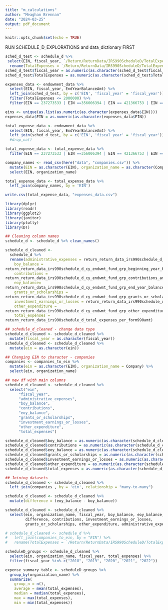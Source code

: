 ```yaml
---
title: "m_calculations"
author: "Meaghan Brennan"
date: "2024-03-25"
output: pdf_document
---
```


```r
knitr::opts_chunk$set(echo = TRUE)
```


RUN SCHEDULE_D_EXPLORATIONS and data_dictionary FIRST

```r

sched_d_test <- schedule_d %>% 
 select(EIN, fiscal_year, `/Return/ReturnData/IRS990ScheduleD/TotalExpensesPerForm990Amt`) %>% 
  rename(TotalExpenses = `/Return/ReturnData/IRS990ScheduleD/TotalExpensesPerForm990Amt`)
sched_d_test$fiscal_year = as.numeric(as.character(sched_d_test$fiscal_year))
sched_d_test$TotalExpenses = as.numeric(as.character(sched_d_test$TotalExpenses))

expenses_data <- endowment_data %>% 
  select(EIN, fiscal_year, EndYearBalanceAmt) %>% 
  left_join(sched_d_test, by = c('EIN', 'fiscal_year' = 'fiscal_year')) %>% 
  filter(TotalExpenses <= 2000000) %>% 
  filter(EIN == 237273533 | EIN ==356006394 | EIN == 421366753 | EIN == 510394850 | EIN == 630813626 | EIN == 930765746)

eins <- unique(as.list(as.numeric(as.character(expenses_data$EIN))))
expenses_data$EIN = as.numeric(as.character(expenses_data$EIN))

total_expense_data <- endowment_data %>% 
  select(EIN, fiscal_year, EndYearBalanceAmt) %>% 
  left_join(sched_d_test, by = c('EIN', 'fiscal_year' = 'fiscal_year'))# %>% 
  #drop_na()

total_expense_data <- total_expense_data %>% 
  filter(EIN == 237273533 | EIN ==356006394 | EIN == 421366753 | EIN == 510394850 | EIN == 630813626 | EIN == 930765746)

company_names <- read_csv(here("data", "companies.csv")) %>%
  mutate(EIN = as.character(EIN), organization_name = as.character(Company)) %>%
  select(EIN, organization_name)

total_expense_data <- total_expense_data %>% 
  left_join(company_names, by = 'EIN')

write.csv(total_expense_data, "expenses_data.csv")

```


```r

library(dplyr) 
library(readr) 
library(ggplot2) 
library(janitor) 
library(plotly)
library(DT) 

## Cleaning column names
schedule_d <- schedule_d %>% clean_names()

schedule_d_cleaned <- 
  schedule_d %>% 
  rename(administrative_expenses = return_return_data_irs990schedule_d_cy_endwmt_fund_grp_administrative_expenses_amt, 
    boy_balance = 
return_return_data_irs990schedule_d_cy_endwmt_fund_grp_beginning_year_balance_amt,
    contributions = 
return_return_data_irs990schedule_d_cy_endwmt_fund_grp_contributions_amt,
    eoy_balance=
return_return_data_irs990schedule_d_cy_endwmt_fund_grp_end_year_balance_amt,
    grants_or_scholarships =
return_return_data_irs990schedule_d_cy_endwmt_fund_grp_grants_or_scholarships_amt,
    investment_earnings_or_losses = return_return_data_irs990schedule_d_cy_endwmt_fund_grp_investment_earnings_or_losses_amt,
    other_expenditure = 
return_return_data_irs990schedule_d_cy_endwmt_fund_grp_other_expenditures_amt,
    total_expenses =
return_return_data_irs990schedule_d_total_expenses_per_form990amt)

## schedule_d_cleaned - change data type
schedule_d_cleaned <- schedule_d_cleaned %>%
  mutate(fiscal_year = as.character(fiscal_year)) 
schedule_d_cleaned <- schedule_d_cleaned %>%
  mutate(ein = as.character(ein)) 

## Changing EIN to character - companies
companies <- companies_to_ein %>%
  mutate(ein = as.character(EIN), organization_name = Company) %>%
  select(ein, organization_name)

## new df with main columns
schedule_d_cleaned <- schedule_d_cleaned %>% 
  select("ein", 
      "fiscal_year",
      "administrative_expenses", 
      "boy_balance", 
      "contributions", 
      "eoy_balance", 
      "grants_or_scholarships", 
      "investment_earnings_or_losses", 
      "other_expenditure",
      "total_expenses")

schedule_d_cleaned$boy_balance = as.numeric(as.character(schedule_d_cleaned$boy_balance))
schedule_d_cleaned$contributions = as.numeric(as.character(schedule_d_cleaned$contributions))
schedule_d_cleaned$eoy_balance = as.numeric(as.character(schedule_d_cleaned$eoy_balance))
schedule_d_cleaned$grants_or_scholarships = as.numeric(as.character(schedule_d_cleaned$grants_or_scholarships))
schedule_d_cleaned$investment_earnings_or_losses = as.numeric(as.character(schedule_d_cleaned$investment_earnings_or_losses))
schedule_d_cleaned$other_expenditure = as.numeric(as.character(schedule_d_cleaned$other_expenditure))
schedule_d_cleaned$total_expenses = as.numeric(as.character(schedule_d_cleaned$total_expenses))

## Joining datasets 
schedule_d_cleaned <- schedule_d_cleaned %>%
  left_join(companies , by = 'ein', relationship = "many-to-many")

schedule_d_cleaned <- schedule_d_cleaned %>%
  mutate(difference = (eoy_balance - boy_balance))

schedule_d_cleaned <- schedule_d_cleaned %>% 
  select(ein, organization_name, fiscal_year, boy_balance, eoy_balance, 
         difference, contributions, investment_earnings_or_losses, 
         grants_or_scholarships, other_expenditure, administrative_expenses, total_expenses)

# schedule_d_cleaned <- schedule_d %>% 
#   left_join(companies_to_ein, by = "EIN") %>% 
#   rename(TotalExpenses = `/Return/ReturnData/IRS990ScheduleD/TotalExpensesPerForm990Amt`)

scheduleD_groups <- schedule_d_cleaned %>%
  select(ein, organization_name, fiscal_year, total_expenses) %>%
  filter(fiscal_year %in% c("2018", "2019", "2020", "2021", "2022"))

expense_summary_table <- scheduleD_groups %>%
  group_by(organization_name) %>%
  summarize(
    group_n = n(), 
    average = mean(total_expenses),
    median = median(total_expenses),
    max = max(total_expenses),
    min = min(total_expenses))

```






